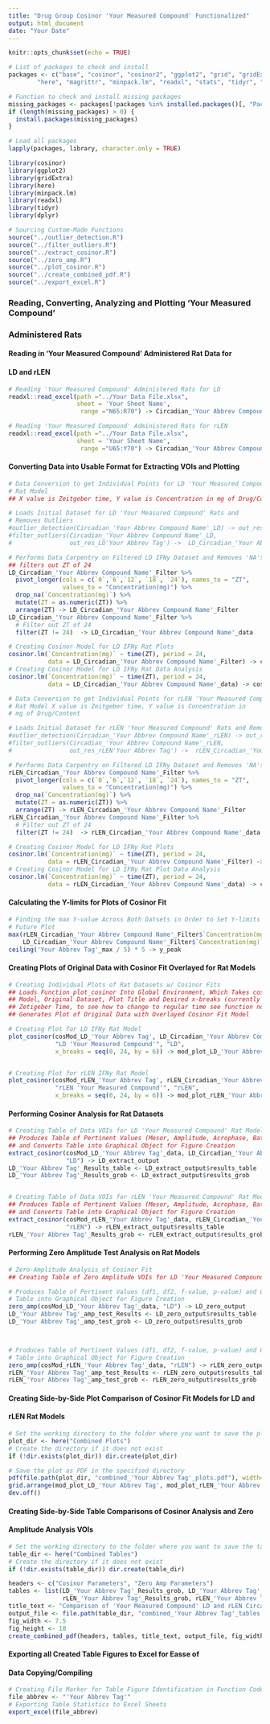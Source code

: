 ---
title: "Drug Group Cosinor 'Your Measured Compound' Functionalized"
output: html_document
date: "Your Date"
---

```{r setup, include=FALSE}
knitr::opts_chunk$set(echo = TRUE)

# List of packages to check and install
packages <- c("base", "cosinor", "cosinor2", "ggplot2", "grid", "gridExtra",
        "here", "magrittr", "minpack.lm", "readxl", "stats", "tidyr", "dplyr")

# Function to check and install missing packages
missing_packages <- packages[!packages %in% installed.packages()[, "Package"]]
if (length(missing_packages) > 0) {
  install.packages(missing_packages)
}

# Load all packages
lapply(packages, library, character.only = TRUE)

library(cosinor)
library(ggplot2)
library(gridExtra)
library(here)
library(minpack.lm)
library(readxl)
library(tidyr)
library(dplyr)
```


```{r}
# Sourcing Custom-Made Functions
source("../outlier_detection.R")
source("../filter_outliers.R")
source("../extract_cosinor.R")
source("../zero_amp.R")
source("../plot_cosinor.R")
source("../create_combined_pdf.R")
source("../export_excel.R")
```


### Reading, Converting, Analyzing and Plotting 'Your Measured Compound' 
### Administered Rats 
#### Reading in 'Your Measured Compound' Administered Rat Data for 
#### LD and rLEN
```{r}
# Reading 'Your Measured Compound' Administered Rats for LD
readxl::read_excel(path ="../Your Data File.xlsx",
                   sheet = 'Your Sheet Name',
                    range ="N65:R70") -> Circadian_'Your Abbrev Compound Name'_LD_Filter

# Reading 'Your Measured Compound' Administered Rats for rLEN
readxl::read_excel(path ="../Your Data File.xlsx",
                   sheet = 'Your Sheet Name',
                    range ="U65:Y70") -> Circadian_'Your Abbrev Compound Name'_rLEN_Filter
```


#### Converting Data into Usable Format for Extracting VOIs and Plotting
```{r}
# Data Conversion to get Individual Points for LD 'Your Measured Compound' 
# Rat Model
## X value is Zeitgeber time, Y value is Concentration in mg of Drug/Content

# Loads Initial Dataset for LD 'Your Measured Compound' Rats and 
# Removes Outliers
#outlier_detection(Circadian_'Your Abbrev Compound Name'_LD) -> out_res_LD'Your Abbrev Tag'
#filter_outliers(Circadian_'Your Abbrev Compound Name'_LD, 
#                out_res_LD'Your Abbrev Tag') ->  LD_Circadian_'Your Abbrev Compound Name'_Filter

# Performs Data Carpentry on Filtered LD IFNy Dataset and Removes 'NA's,
## filters out ZT of 24
LD_Circadian_'Your Abbrev Compound Name'_Filter %>%
  pivot_longer(cols = c(`0`,`6`,`12`, `18`, `24`), names_to = "ZT", 
               values_to = "Concentration(mg)") %>%
  drop_na(`Concentration(mg)`) %>%
  mutate(ZT = as.numeric(ZT)) %>%
  arrange(ZT) -> LD_Circadian_'Your Abbrev Compound Name'_Filter
LD_Circadian_'Your Abbrev Compound Name'_Filter %>%
  # Filter out ZT of 24
  filter(ZT != 24)  -> LD_Circadian_'Your Abbrev Compound Name'_data

# Creating Cosinor Model for LD IFNy Rat Plots
cosinor.lm(`Concentration(mg)` ~ time(ZT), period = 24,
           data = LD_Circadian_'Your Abbrev Compound Name'_Filter) -> cosMod_LD_'Your Abbrev Tag'
# Creating Cosinor Model for LD IFNy Rat Data Analysis
cosinor.lm(`Concentration(mg)` ~ time(ZT), period = 24,
           data = LD_Circadian_'Your Abbrev Compound Name'_data) -> cosMod_LD_'Your Abbrev Tag'_data
```

```{r}
# Data Conversion to get Individual Points for rLEN 'Your Measured Compound' 
# Rat Model X value is Zeitgeber time, Y value is Concentration in 
# mg of Drug/Content

# Loads Initial Dataset for rLEN 'Your Measured Compound' Rats and Removes Outliers
#outlier_detection(Circadian_'Your Abbrev Compound Name'_rLEN) -> out_res_rLEN'Your Abbrev Tag'
#filter_outliers(Circadian_'Your Abbrev Compound Name'_rLEN, 
#                out_res_rLEN'Your Abbrev Tag') ->  rLEN_Circadian_'Your Abbrev Compound Name'_Filter

# Performs Data Carpentry on Filtered LD IFNy Dataset and Removes 'NA's
rLEN_Circadian_'Your Abbrev Compound Name'_Filter %>%
  pivot_longer(cols = c(`0`,`6`,`12`, `18`, `24`), names_to = "ZT", 
               values_to = "Concentration(mg)") %>%
  drop_na(`Concentration(mg)`) %>%
  mutate(ZT = as.numeric(ZT)) %>%
  arrange(ZT) -> rLEN_Circadian_'Your Abbrev Compound Name'_Filter
rLEN_Circadian_'Your Abbrev Compound Name'_Filter %>%
  # Filter out ZT of 24
  filter(ZT != 24)  -> rLEN_Circadian_'Your Abbrev Compound Name'_data

# Creating Cosinor Model for LD IFNy Rat Plots
cosinor.lm(`Concentration(mg)` ~ time(ZT), period = 24,
           data = rLEN_Circadian_'Your Abbrev Compound Name'_Filter) -> cosMod_rLEN_'Your Abbrev Tag'
# Creating Cosinor Model for LD IFNy Rat Plot Data Analysis
cosinor.lm(`Concentration(mg)` ~ time(ZT), period = 24,
           data = rLEN_Circadian_'Your Abbrev Compound Name'_data) -> cosMod_rLEN_'Your Abbrev Tag'_data
```


#### Calculating the Y-limits for Plots of Cosinor Fit
```{r}
# Finding the max Y-value Across Both Datsets in Order to Set Y-limits of 
# Future Plot
max(rLEN_Circadian_'Your Abbrev Compound Name'_Filter$`Concentration(mg)`, 
    LD_Circadian_'Your Abbrev Compound Name'_Filter$`Concentration(mg)`) -> 'Your Abbrev Tag'_max
ceiling('Your Abbrev Tag'_max / 5) * 5 -> y_peak
```


#### Creating Plots of Original Data with Cosinor Fit Overlayed for Rat Models
```{r}
# Creating Individual Plots of Rat Datasets w/ Cosinor Fits
## Loads Function plot_cosinor Into Global Environment, Which Takes cosMod 
## Model, Original Dataset, Plot Title and Desired x-breaks (currently set for
## Zetigeber Time, to see how to change to regular time see function notes) and
## Generates Plot of Original Data with Overlayed Cosinor Fit Model

# Creating Plot for LD IFNy Rat Model
plot_cosinor(cosMod_LD_'Your Abbrev Tag', LD_Circadian_'Your Abbrev Compound Name'_Filter, 
             "LD 'Your Measured Compound'", "LD",
             x_breaks = seq(0, 24, by = 6)) -> mod_plot_LD_'Your Abbrev Tag'


# Creating Plot for rLEN IFNy Rat Model
plot_cosinor(cosMod_rLEN_'Your Abbrev Tag', rLEN_Circadian_'Your Abbrev Compound Name'_Filter, 
             "rLEN 'Your Measured Compound'", "rLEN",
             x_breaks = seq(0, 24, by = 6)) -> mod_plot_rLEN_'Your Abbrev Tag'
```


#### Performing Cosinor Analysis for Rat Datasets
```{r}
# Creating Table of Data VOIs for LD 'Your Measured Compound' Rat Model
## Produces Table of Pertinent Values (Mesor, Amplitude, Acrophase, Bathyphase)
## and Converts Table into Graphical Object for Figure Creation
extract_cosinor(cosMod_LD_'Your Abbrev Tag'_data, LD_Circadian_'Your Abbrev Compound Name'_data,
                "LD") -> LD_extract_output
LD_'Your Abbrev Tag'_Results_table <- LD_extract_output$results_table
LD_'Your Abbrev Tag'_Results_grob <- LD_extract_output$results_grob


# Creating Table of Data VOIs for rLEN 'Your Measured Compound' Rat Model
## Produces Table of Pertinent Values (Mesor, Amplitude, Acrophase, Bathyphase)
## and Converts Table into Graphical Object for Figure Creation
extract_cosinor(cosMod_rLEN_'Your Abbrev Tag'_data, rLEN_Circadian_'Your Abbrev Compound Name'_data,
                "rLEN") -> rLEN_extract_output$results_table
rLEN_'Your Abbrev Tag'_Results_grob <- rLEN_extract_output$results_grob
```


#### Performing Zero Amplitude Test Analysis on Rat Models
```{r}
# Zero-Amplitude Analysis of Cosinor Fit
## Creating Table of Zero Amplitude VOIs for LD 'Your Measured Compound' Rat Model

# Produces Table of Pertinent Values (df1, df2, f-value, p-value) and Converts 
# Table into Graphical Object for Figure Creation
zero_amp(cosMod_LD_'Your Abbrev Tag'_data, "LD") -> LD_zero_output
LD_'Your Abbrev Tag'_amp_test_Results <- LD_zero_output$results_table
LD_'Your Abbrev Tag'_amp_test_grob <- LD_zero_output$results_grob



# Produces Table of Pertinent Values (df1, df2, f-value, p-value) and Converts 
# Table into Graphical Object for Figure Creation
zero_amp(cosMod_rLEN_'Your Abbrev Tag'_data, "rLEN") -> rLEN_zero_output
rLEN_'Your Abbrev Tag'_amp_test_Results <- rLEN_zero_output$results_table
rLEN_'Your Abbrev Tag'_amp_test_grob <- rLEN_zero_output$results_grob
```


#### Creating Side-by-Side Plot Comparison of Cosinor Fit Models for LD and 
#### rLEN Rat Models
```{r, fig.width= 15}
# Set the working directory to the folder where you want to save the plot
plot_dir <- here("Combined Plots")
# Create the directory if it does not exist
if (!dir.exists(plot_dir)) dir.create(plot_dir)  

# Save the plot as PDF in the specified directory
pdf(file.path(plot_dir, "combined_'Your Abbrev Tag'_plots.pdf"), width=15, height=6)
grid.arrange(mod_plot_LD_'Your Abbrev Tag', mod_plot_rLEN_'Your Abbrev Tag', ncol = 2)
dev.off()
```


#### Creating Side-by-Side Table Comparisons of Cosinor Analysis and Zero
#### Amplitude Analysis VOIs
```{r}
# Set the working directory to the folder where you want to save the tables
table_dir <- here("Combined Tables")
# Create the directory if it does not exist
if (!dir.exists(table_dir)) dir.create(table_dir)  

headers <- c("Cosinor Parameters", "Zero Amp Parameters")
tables <- list(LD_'Your Abbrev Tag'_Results_grob, LD_'Your Abbrev Tag'_amp_test_grob, 
               rLEN_'Your Abbrev Tag'_Results_grob, rLEN_'Your Abbrev Tag'_amp_test_grob, NULL, NULL)
title_text <- "Comparison of 'Your Measured Compound' LD and rLEN Circadian Disruption Values"
output_file <- file.path(table_dir, "combined_'Your Abbrev Tag'_tables.pdf")
fig_width <- 7.5
fig_height <- 10
create_combined_pdf(headers, tables, title_text, output_file, fig_width, fig_height)
```


#### Exporting all Created Table Figures to Excel for Easse of
#### Data Copying/Compiling
```{r}
# Creating File Marker for Table Figure Identification in Function Code
file_abbrev <- "'Your Abbrev Tag'"
# Exporting Table Statistics to Excel Sheets
export_excel(file_abbrev)
```
